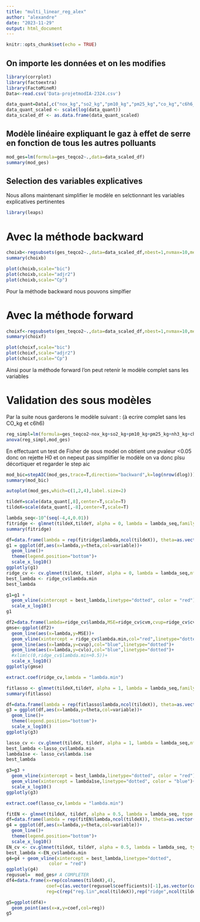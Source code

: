 ```yaml
---
title: "multi_linear_reg_alex"
author: "alexandre"
date: "2023-11-29"
output: html_document
---
```


```r
knitr::opts_chunk$set(echo = TRUE)
```

## On importe les données et on les modifies
```r
library(corrplot)
library(factoextra)
library(FactoMineR)  
Data<-read.csv('Data-projetmodIA-2324.csv')

data_quant=Data[,c("nox_kg","so2_kg","pm10_kg","pm25_kg","co_kg","c6h6_kg","nh3_kg","ges_teqco2","ch4_t","co2_t","n2o_t")]
data_quant_scaled <- scale(log(data_quant))
data_scaled_df <- as.data.frame(data_quant_scaled)
```




## Modèle linéaire expliquant le gaz à effet de serre en fonction de tous les autres polluants



```r
mod_ges=lm(formula=ges_teqco2~.,data=data_scaled_df)
summary(mod_ges)
```

## Selection des variables explicatives

Nous allons maintenant simplifier le modèle en selctionnant les variables explicatives pertinentes
```r
library(leaps)
```


# Avec la méthode backward
```r
choixb<-regsubsets(ges_teqco2~.,data=data_scaled_df,nbest=1,nvmax=10,method="backward")
summary(choixb)
```

```r
plot(choixb,scale="bic")
plot(choixb,scale="adjr2")
plot(choixb,scale="Cp")
```
Pour la méthode backward nous pouvons simplfier

# Avec la méthode forward

```r
choixf<-regsubsets(ges_teqco2~.,data=data_scaled_df,nbest=1,nvmax=10,method="forward")
summary(choixf)
```
```r
plot(choixf,scale="bic")
plot(choixf,scale="adjr2")
plot(choixf,scale="Cp")
```



Ainsi pour la méthode forward l'on peut retenir le modèle complet sans les variables

# Validation des sous modèles
Par la suite nous garderons le modèle suivant :
(à ecrire complet sans les CO_kg et c6h6)

```r
reg_simpl=lm(formula=ges_teqco2~nox_kg+so2_kg+pm10_kg+pm25_kg+nh3_kg+ch4_t+co2_t+n2o_t,data=data_scaled_df)
anova(reg_simpl,mod_ges)
```

En effectuant un test de Fisher de sous model on obtient une pvaleur <0.05 donc on rejette H0 et on nepeut pas simplifier le modèle on va donc plsu décortiquer et regarder le step aic
```r
mod_bic=stepAIC(mod_ges,trace=T,direction="backward",k=log(nrow(dlog)))
summary(mod_bic)
```

```r
autoplot(mod_ges,which=c(1,2,4),label.size=2)     
```


```r
tildeY=scale(data_quant[,8],center=T,scale=T)
tildeX=scale(data_quant[,-8],center=T,scale=T)

lambda_seq<-10^(seq(-4,4,0.01))
fitridge <- glmnet(tildeX,tildeY, alpha = 0, lambda = lambda_seq,family=c("gaussian"),intercept=F) # A completer
summary(fitridge)
```
```r
df=data.frame(lambda = rep(fitridge$lambda,ncol(tildeX)), theta=as.vector(t(fitridge$beta)),variable=rep(colnames(tildeX),each=length(fitridge$lambda)))
g1 = ggplot(df,aes(x=lambda,y=theta,col=variable))+
  geom_line()+
  theme(legend.position="bottom")+
  scale_x_log10()
ggplotly(g1)
ridge_cv <- cv.glmnet(tildeX, tildeY, alpha = 0, lambda = lambda_seq,nfolds=10, type.measure=c("mse"),intercept=F)
best_lambda <- ridge_cv$lambda.min
best_lambda
```
```r
g1=g1 + 
  geom_vline(xintercept = best_lambda,linetype="dotted", color = "red")+
  scale_x_log10()
g1

df2=data.frame(lambda=ridge_cv$lambda,MSE=ridge_cv$cvm,cvup=ridge_cv$cvup,cvlo=ridge_cv$cvlo)
gmse<-ggplot(df2)+
  geom_line(aes(x=lambda,y=MSE))+
  geom_vline(xintercept = ridge_cv$lambda.min,col="red",linetype="dotted")+
  geom_line(aes(x=lambda,y=cvup),col="blue",linetype="dotted")+
  geom_line(aes(x=lambda,y=cvlo),col="blue",linetype="dotted")+
  #xlim(c(0,ridge_cv$lambda.min+0.5))+
  scale_x_log10()
ggplotly(gmse)
```
```r
extract.coef(ridge_cv,lambda = "lambda.min")
```


```r
fitlasso <- glmnet(tildeX,tildeY, alpha = 1, lambda = lambda_seq,family=c("gaussian"),intercept=F)
summary(fitlasso)

df=data.frame(lambda = rep(fitlasso$lambda,ncol(tildeX)), theta=as.vector(t(fitlasso$beta)),variable=rep(colnames(tildeX),each=length(fitlasso$lambda)))
g3 = ggplot(df,aes(x=lambda,y=theta,col=variable))+
  geom_line()+
  theme(legend.position="bottom")+
  scale_x_log10()
ggplotly(g3)

lasso_cv <- cv.glmnet(tildeX, tildeY, alpha = 1, lambda = lambda_seq,nfolds=10, type.measure=c("mse"),intercept=F) 
best_lambda <-lasso_cv$lambda.min
lambda1se <- lasso_cv$lambda.1se
best_lambda

g3=g3 + 
  geom_vline(xintercept = best_lambda,linetype="dotted", color = "red")+
  geom_vline(xintercept = lambda1se,linetype="dotted", color = "blue")+
  scale_x_log10()
ggplotly(g3)

extract.coef(lasso_cv,lambda = "lambda.min")

```

```r
fitEN <- glmnet(tildeX, tildeY, alpha = 0.5, lambda = lambda_seq, type.measure=c("mse"),intercept=F)
df=data.frame(lambda = rep(fitEN$lambda,ncol(tildeX)), theta=as.vector(t(fitEN$beta)),variable=rep(c(colnames(tildeX)),each=length(fitEN$lambda)))
g4 = ggplot(df,aes(x=lambda,y=theta,col=variable))+
  geom_line()+
  theme(legend.position="bottom")+
  scale_x_log10()
EN_cv <- cv.glmnet(tildeX, tildeY, alpha = 0.5, lambda = lambda_seq, type.measure=c("mse"),intercept=F) 
best_lambda <-EN_cv$lambda.min
g4=g4 + geom_vline(xintercept = best_lambda,linetype="dotted", 
                color = "red")
ggplotly(g4)
regusuel=  mod_ges# A COMPLETER
df4=data.frame(x=rep(colnames(tildeX),4),
               coef=c(as.vector(regusuel$coefficients)[-1],as.vector(coef(ridge_cv,s=ridge_cv$lambda.min)[-1]),as.vector(coef(lasso_cv)[-1]),as.vector(coef(EN_cv)[-1])),
               reg=c(rep("reg.lin",ncol(tildeX)),rep("ridge",ncol(tildeX)),rep("lasso",ncol(tildeX)),rep("ElasticNet",ncol(tildeX))))

g5=ggplot(df4)+
  geom_point(aes(x=x,y=coef,col=reg))
g5
```

